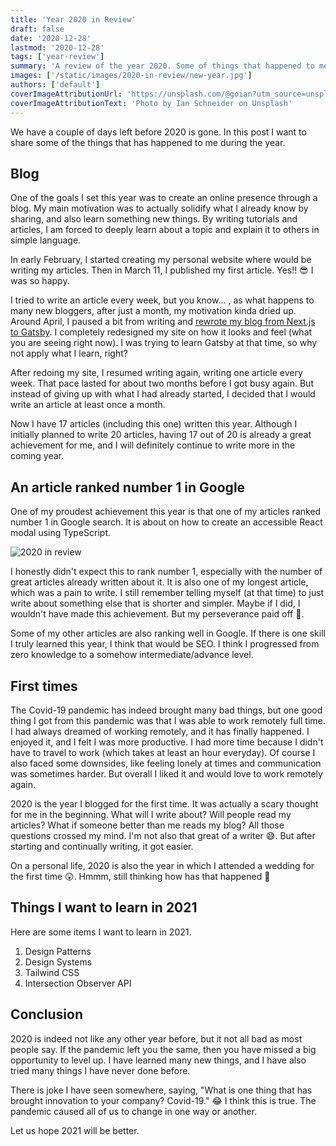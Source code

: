 ```yaml
---
title: 'Year 2020 in Review'
draft: false
date: '2020-12-28'
lastmod: '2020-12-28'
tags: ['year-review']
summary: 'A review of the year 2020. Some of things that happened to me and things I wish to learn in the coming new year.'
images: ['/static/images/2020-in-review/new-year.jpg']
authors: ['default']
coverImageAttributionUrl: 'https://unsplash.com/@goian?utm_source=unsplash&utm_medium=referral&utm_content=creditCopyText'
coverImageAttributionText: 'Photo by Ian Schneider on Unsplash'
---
```


We have a couple of days left before 2020 is gone. In this post I want to share some of the things that has happened to me during the year.

## Blog

One of the goals I set this year was to create an online presence through a blog. My main motivation was to actually solidify what I already know by sharing, and also learn something new things. By writing tutorials and articles, I am forced to deeply learn about a topic and explain it to others in simple language.

In early February, I started creating my personal website where would be writing my articles. Then in March 11, I published my first article. Yes!! 😎 I was so happy.

I tried to write an article every week, but you know... , as what happens to many new bloggers, after just a month, my motivation kinda dried up. Around April, I paused a bit from writing and [rewrote my blog from Next.js to Gatsby](https://nainacodes.com/blog/moving-my-blog-from-next-to-gatsby). I completely redesigned my site on how it looks and feel (what you are seeing right now). I was trying to learn Gatsby at that time, so why not apply what I learn, right?

After redoing my site, I resumed writing again, writing one article every week. That pace lasted for about two months before I got busy again. But instead of giving up with what I had already started, I decided that I would write an article at least once a month.

Now I have 17 articles (including this one) written this year. Although I initially planned to write 20 articles, having 17 out of 20 is already a great achievement for me, and I will definitely continue to write more in the coming year.

## An article ranked number 1 in Google

One of my proudest achievement this year is that one of my articles ranked number 1 in Google search. It is about on how to create an accessible React modal using TypeScript.

![2020 in review](/static/images/2020-in-review/article-rank-in-google.png)

I honestly didn't expect this to rank number 1, especially with the number of great articles already written about it. It is also one of my longest article, which was a pain to write. I still remember telling myself (at that time) to just write about something else that is shorter and simpler. Maybe if I did, I wouldn't have made this achievement. But my perseverance paid off 🙂.

Some of my other articles are also ranking well in Google. If there is one skill I truly learned this year, I think that would be SEO. I think I progressed from zero knowledge to a somehow intermediate/advance level.

## First times

The Covid-19 pandemic has indeed brought many bad things, but one good thing I got from this pandemic was that I was able to work remotely full time. I had always dreamed of working remotely, and it has finally happened. I enjoyed it, and I felt I was more productive. I had more time because I didn't have to travel to work (which takes at least an hour everyday). Of course I also faced some downsides, like feeling lonely at times and communication was sometimes harder. But overall I liked it and would love to work remotely again.

2020 is the year I blogged for the first time. It was actually a scary thought for me in the beginning. What will I write about? Will people read my articles? What if someone better than me reads my blog? All those questions crossed my mind. I'm not also that great of a writer 😅. But after starting and continually writing, it got easier.

On a personal life, 2020 is also the year in which I attended a wedding for the first time 😲. Hmmm, still thinking how has that happened 🤔

## Things I want to learn in 2021

Here are some items I want to learn in 2021.

1. Design Patterns
2. Design Systems
3. Tailwind CSS
4. Intersection Observer API

## Conclusion

2020 is indeed not like any other year before, but it not all bad as most people say. If the pandemic left you the same, then you have missed a big opportunity to level up. I have learned many new things, and I have also tried many things I have never done before.

There is joke I have seen somewhere, saying, "What is one thing that has brought innovation to your company? Covid-19." 😂 I think this is true. The pandemic caused all of us to change in one way or another.

Let us hope 2021 will be better.
